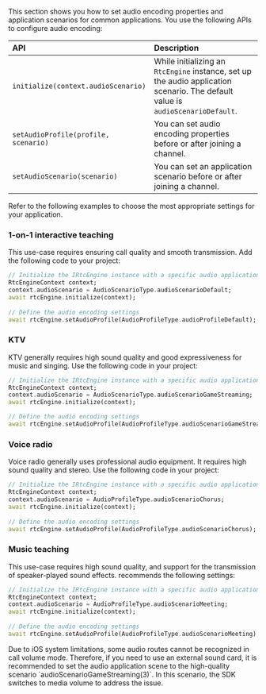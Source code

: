 
<PlatformWrapper platform="flutter">

This section shows you how to set audio encoding properties and application scenarios for common applications. You use the following APIs to configure audio encoding:

| API | Description |
|:--- |:----------- |
| `initialize(context.audioScenario)` | While initializing  an `RtcEngine` instance, set up the audio application scenario. The default value is `audioScenarioDefault`. |
| `setAudioProfile(profile, scenario)`    | You can set audio encoding properties before or after joining a channel. |
| `setAudioScenario(scenario)`           | You can set an application scenario before or after joining a channel. |

Refer to the following examples to choose the most appropriate settings for your application.

### 1-on-1 interactive teaching
This use-case requires ensuring call quality and smooth transmission. Add the following code to your project:


```dart
// Initialize the IRtcEngine instance with a specific audio application scenario
RtcEngineContext context;
context.audioScenario = AudioScenarioType.audioScenarioDefault;
await rtcEngine.initialize(context);
 
// Define the audio encoding settings
await rtcEngine.setAudioProfile(AudioProfileType.audioProfileDefault);
```
### KTV
KTV generally requires high sound quality and good expressiveness for music and singing. Use the following code in your project:

```dart
// Initialize the IRtcEngine instance with a specific audio application scenario
RtcEngineContext context;
context.audioScenario = AudioScenarioType.audioScenarioGameStreaming;
await rtcEngine.initialize(context);

// Define the audio encoding settings
await rtcEngine.setAudioProfile(AudioProfileType.audioScenarioGameStreaming);
```

### Voice radio
Voice radio generally uses professional audio equipment. It requires high sound quality and stereo. Use the following code in your project:

```dart
// Initialize the IRtcEngine instance with a specific audio application scenario
RtcEngineContext context;
context.audioScenario = AudioProfileType.audioScenarioChorus;
await rtcEngine.initialize(context);
 
// Define the audio encoding settings
await rtcEngine.setAudioProfile(AudioProfileType.audioScenarioChorus);
```

### Music teaching
This use-case requires high sound quality, and support for the transmission of speaker-played sound effects. <Vg k="COMPANY"/> recommends the following settings:

```dart
// Initialize the IRtcEngine instance with a specific audio application scenario
RtcEngineContext context;
context.audioScenario = AudioProfileType.audioScenarioMeeting;
await rtcEngine.initialize(context);
 
// Define the audio encoding settings
await rtcEngine.setAudioProfile(AudioProfileType.audioScenarioMeeting);
```

<Admonition type="info" title="Information">
Due to iOS system limitations, some audio routes cannot be recognized in call volume mode. Therefore, if you need to use an external sound card, it is recommended to set the audio application scene to the high-quality scenario `audioScenarioGameStreaming(3)`. In this scenario, the SDK switches to media volume to address the issue.
</Admonition>

</PlatformWrapper>
